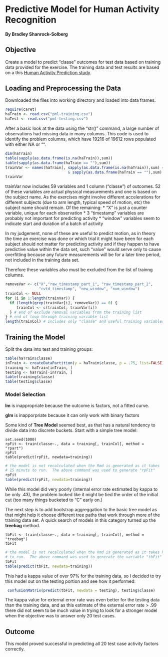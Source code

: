 # Predictive Model for Human Activity Recognition
#### By Bradley Shanrock-Solberg
## Objective
Create a model to predict "classe" outcomes for test data based 
on training data provided for the exercise.  The training data
and test results are based on a this 
[Human Activity Prediction study](http://groupware.les.inf.puc-rio.br/har).

## Loading and Preprocessing the Data

Downloaded the files into working directory and loaded into data frames.
```R
require(caret)
haTrain <- read.csv("pml-training.csv")
haTest <- read.csv("pml-testing.csv")
```
After a basic look at the data using the "str()" command,
a large number of observations had missing data in many
columns.  This code is used to identify the problem columns,
which have 19216 of 19612 rows populated with either NA or "".
```R
dim(haTrain)
table(sapply(as.data.frame(is.na(haTrain)),sum))
table(sapply(as.data.frame(haTrain == ""),sum))
trainVar <- names(haTrain[, sapply(as.data.frame(is.na(haTrain)),sum) == 0
                            & sapply(as.data.frame(haTrain == ""),sum) == 0])
trainVar
```
trainVar now includes 59 variables and 1 column ("classe") of outcomes.
52 of these variables are actual physical measurements and one is based on
the subject name.  As the exercises might involve different accelerations
for different subjects (due to arm length, typical speed of motion, etc)
the subject name should remain.  Of the remaining:
* "X" is just a counter variable, unique for each observation
* 3 "timestamp" variables are probably not important for predicting activity
* "window" variables seem to indicate start and duration of a batch of activity 

In my judgement, none of these are useful to predict motion, as in theory the
time an exercise was done or which trial it might have been for each subject
should not matter for predicting activity and if they happen to have predictive
value within the data set, such "value" would serve only to cause overfitting
because any future measurements will be for a later time period, not included 
in the training data set.

Therefore these variables also must be excluded from the list of trainng columns.
```R
removeVar <- c("X","raw_timestamp_part_1", "raw_timestamp_part_2", 
               "cvtd_timestamp", "new_window", "num_window")
trainCol <- NULL
for (i in 1:length(trainVar)) {
  if (length(grep(trainVar[i], removeVar)) == 0) {
     trainCol <- c(trainCol, trainVar[i])
  } # end of exclude removal variables from the training list
} # end of loop through training variable list
length(trainCol) # includes only "classe" and useful training variables
```

## Training the Model
Split the data into test and training groups:
```R
table(haTrain$classe)
inTrain <- createDataPartition(y = haTrain$classe, p = .75, list=FALSE)
training <- haTrain[inTrain, ]
testing <- haTrain[-inTrain, ]
table(training$classe)
table(testing$classe)
```
### Model Selection
**lm** is inappropriate because the outcome is factors, not a fitted curve.

**glm** is inapporpriate because it can only work with binary factors

Some kind of **Tree Model** seemed best, as that has a natural tendency
to divide data into discrete buckets.  Start with a simple tree model:

```
set.seed(1000)
rpFit <- train(classe~., data = training[, trainCol], method = "rpart")
rpFit
table(predict(rpFit, newdata=training))
```
```R
# the model is not recalculated when the Rmd is generated as it takes 
# 15 minuts to run.  The above command was used to generate "rpFit"
rpFit
table(predict(rpFit, newdata=training))
```

While this model did very poorly (internal error rate estimated by kappa 
to be only .43), the problem looked like it might be tied the order of 
the initial cut (too many things bucketed to "C" early on.)   

The next step is to add bootstrap aggreggation to the basic tree model
as that might help it choose different tree paths that work through 
more of the training data set.  A quick search of models in this category
turned up the **treebag** method.

```
tbFit <- train(classe~., data = training[, trainCol], method = "treebag")
tbFit
```
```R
# the model is not recalculated when the Rmd is generated as it takes hours
# to run.  The above command was used to generate the variable "tbFit"
tbFit
table(predict(tbFit, newdata=training))
```
This had a kappa value of over 97% for the training data, so I decided
to try this model out on the testing portion and see how it performed:

```R
 confusionMatrix(predict(tbFit, newdata = testing), testing$classe)
```
The kappa value for external error rate was even better for the 
testing data than the training data, and as this estimate of the 
external error rate > .99 there did not seem to be much value in 
trying to look for a stronger model when the objective was to 
answer only 20 test cases.  

## Outcome
This model proved successful in predicting all 20 test case activity
factors correctly.



